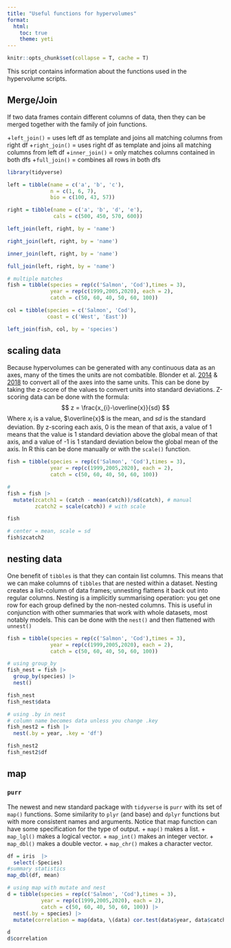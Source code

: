 ```yaml
---
title: "Useful functions for hypervolumes"
format: 
  html:
    toc: true
    theme: yeti
---
```


```r
knitr::opts_chunk$set(collapse = T, cache = T)
```

This script contains information about the functions used in the hypervolume scripts.  

## Merge/Join
If two data frames contain different columns of data, then they can be merged together with the family of join functions.

 +`left_join()` = uses left df as template and joins all matching columns from right df 
 +`right_join()` = uses right df as template and joins all matching columns from left df
 +`inner_join()` = only matches columns contained in both dfs
 +`full_join()` = combines all rows in both dfs

```r
library(tidyverse)

left = tibble(name = c('a', 'b', 'c'),
              n = c(1, 6, 7), 
              bio = c(100, 43, 57))

right = tibble(name = c('a', 'b', 'd', 'e'),
               cals = c(500, 450, 570, 600))

left_join(left, right, by = 'name')

right_join(left, right, by = 'name')

inner_join(left, right, by = 'name')

full_join(left, right, by = 'name')

# multiple matches
fish = tibble(species = rep(c('Salmon', 'Cod'),times = 3),
              year = rep(c(1999,2005,2020), each = 2),
              catch = c(50, 60, 40, 50, 60, 100))

col = tibble(species = c('Salmon', 'Cod'),
             coast = c('West', 'East'))

left_join(fish, col, by = 'species')


```

## scaling data
Because hypervolumes can be generated with any continuous data as an axes, many of the times the units are not combatible. Blonder et al. [2014](https://doi-org.ezproxy.fiu.edu/10.1111/geb.12146) & [2018](https://doi-org.ezproxy.fiu.edu/10.1111/2041-210X.12865) to convert all of the axes into the same units. This can be done by taking the z-score of the values to convert units into standard deviations. Z-scoring data can be done with the formula:
$$ z = \frac{x_{i}-\overline{x}}{sd} $$ Where $x_{i}$ is a value, $\overline{x}$ is the mean, and $sd$ is the standard deviation. By z-scoring each axis, 0 is the mean of that axis, a value of 1 means that the value is 1 standard deviation above the global mean of that axis, and a value of -1 is 1 standard deviation below the global mean of the axis. In R this can be done manually or with the `scale()` function. 

```r
fish = tibble(species = rep(c('Salmon', 'Cod'),times = 3),
              year = rep(c(1999,2005,2020), each = 2),
              catch = c(50, 60, 40, 50, 60, 100))

#
fish = fish |> 
  mutate(zcatch1 = (catch - mean(catch))/sd(catch), # manual
         zcatch2 = scale(catch)) # with scale

fish 

# center = mean, scale = sd
fish$zcatch2
```

## nesting data
One benefit of `tibbles` is that they can contain list columns. This means that we can make columns of `tibbles` that are nested within a dataset. Nesting creates a list-column of data frames; unnesting flattens it back out into regular columns. Nesting is a implicitly summarising operation: you get one row for each group defined by the non-nested columns. This is useful in conjunction with other summaries that work with whole datasets, most notably models. This can be done with the `nest()` and then flattened with `unnest()`

```r
fish = tibble(species = rep(c('Salmon', 'Cod'),times = 3),
              year = rep(c(1999,2005,2020), each = 2),
              catch = c(50, 60, 40, 50, 60, 100))

# using group_by
fish_nest = fish |> 
  group_by(species) |> 
  nest()

fish_nest
fish_nest$data

# using .by in nest
# column name becomes data unless you change .key
fish_nest2 = fish |> 
  nest(.by = year, .key = 'df')

fish_nest2
fish_nest2$df

```

## map
### `purr`
The newest and new standard package with `tidyverse` is `purr` with its set of `map()` functions. Some similarity to `plyr` (and base) and `dplyr` functions but with more consistent names and arguments. Notice that map function can have some specification for the type of output.
  + `map()` makes a list.
  + `map_lgl()` makes a logical vector.
  + `map_int()` makes an integer vector.
  + `map_dbl()` makes a double vector.
  + `map_chr()` makes a character vector.

```r
df = iris  |> 
  select(-Species)
#summary statistics
map_dbl(df, mean)

# using map with mutate and nest
d = tibble(species = rep(c('Salmon', 'Cod'),times = 3),
           year = rep(c(1999,2005,2020), each = 2),
           catch = c(50, 60, 40, 50, 60, 100)) |> 
  nest(.by = species) |> 
  mutate(correlation = map(data, \(data) cor.test(data$year, data$catch)))

d
d$correlation

```
